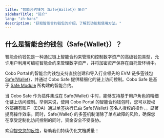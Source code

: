 ```yaml
---
title: "智能合约钱包（Safe{Wallet}）简介"
sidebarTitle: "简介"
lang: "zh-hans"
description: "获取智能合约钱包的介绍，了解其功能和使用方法。"
---
```


## 什么是智能合约钱包（Safe&#123;Wallet&#125;）？

智能合约钱包是一种通过链上智能合约来管理和控制数字资产的高级钱包类型，允许用户利用可编程智能合约来管理数字资产，并将加密资产保存在自托管环境中。

Cobo Portal 的智能合约钱包支持直接创建和导入行业领先的 EVM 链多签钱包 [Safe&#123;Wallet&#125;](https://safe.global/wallet)，并通过 Cobo Safe 提供精细化的链上访问控制。Cobo Safe 是基于 [Safe Module](https://docs.safe.global/advanced/smart-account-modules) 所构建的智能合约。

当 Cobo Safe 作为插件集成在 Safe&#123;Wallet&#125; 中时，能够支持基于用户角色的精细化链上访问控制。举例来说，使用 Cobo Portal 的智能合约钱包时，您可以授权外部拥有账户（EOA）通过单签执行已由 Safe&#123;Wallet&#125; 签名人授权的操作，，显著提高操作效率。同时，Safe&#123;Wallet&#125; 的多签机制消除了单点故障的风险，确保您在享受定制化访问控制的同时，资金安全不受妥协。

<Tip>欢迎[提交您的反馈](https://forms.zohopublic.com/cobo/form/DocumentFeedbackForm/formperma/QvLOhxJv1_JMsJ-1dleZ8Itb_7rzN-LtgvsDdxosoVI?referrername=manuals)，帮助我们持续优化文档质量！</Tip>